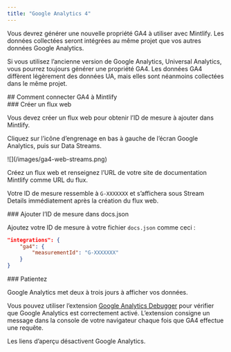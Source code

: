 ```yaml
---
title: "Google Analytics 4"
---
```


Vous devrez générer une nouvelle propriété <Tooltip tip="Google Analytics 4">GA4</Tooltip> à utiliser avec Mintlify. Les données collectées seront intégrées au même projet que vos autres données Google Analytics.

Si vous utilisez l’ancienne version de Google Analytics, Universal Analytics, vous pourrez toujours générer une propriété <Tooltip tip="Google Analytics 4">GA4</Tooltip>. Les données <Tooltip tip="Google Analytics 4">GA4</Tooltip> diffèrent légèrement des données UA, mais elles sont néanmoins collectées dans le même projet.

<div id="how-to-connect-ga4-to-mintlify">
  ## Comment connecter GA4 à Mintlify
</div>

<div id="create-a-web-stream">
  ### Créer un flux web
</div>

Vous devez créer un flux web pour obtenir l’ID de mesure à ajouter dans Mintlify.

Cliquez sur l’icône d’engrenage en bas à gauche de l’écran Google Analytics, puis sur Data Streams.

<Frame>![](/images/ga4-web-streams.png)</Frame>

Créez un flux web et renseignez l’URL de votre site de documentation Mintlify comme URL du flux.

Votre ID de mesure ressemble à `G-XXXXXXX` et s’affichera sous Stream Details immédiatement après la création du flux web.

<div id="put-measurement-id-in-docsjson">
  ### Ajouter l’ID de mesure dans docs.json
</div>

Ajoutez votre ID de mesure à votre fichier `docs.json` comme ceci :

```json docs.json
"integrations": {
    "ga4": {
        "measurementId": "G-XXXXXXX"
    }
}
```

<div id="wait">
  ### Patientez
</div>

Google Analytics met deux à trois jours à afficher vos données.

Vous pouvez utiliser l’extension [Google Analytics Debugger](https://chrome.google.com/webstore/detail/google-analytics-debugger/jnkmfdileelhofjcijamephohjechhna?hl=en) pour vérifier que Google Analytics est correctement activé. L’extension consigne un message dans la console de votre navigateur chaque fois que GA4 effectue une requête.

<Note>
  Les liens d’aperçu désactivent Google Analytics.
</Note>